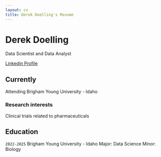 ```yaml
---
layout: cv
title: Derek Doelling's Resume
---
```

# Derek Doelling
Data Scientist and Data Analyst

<div id="webaddress">
<a href="www.linkedin.com/in/derek-doelling-b402b2306">Linkedin Profile</a>
</div>
    

## Currently

Attending Brigham Young University - Idaho


### Research interests

Clinical trials related to pharmaceuticals


## Education

`2022-2025`
Brigham Young University - Idaho
Major: Data Science
Minor: Biology


<!-- ### Footer

Last updated: May 2013 -->